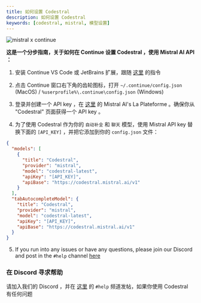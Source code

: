 ```yaml
---
title: 如何设置 Codestral
description: 如何设置 Codestral
keywords: [codestral, mistral, 模型设置]
---
```


![mistral x continue](../../../../../../static/img/mistral-x-continue.png)

**这是一个分步指南，关于如何在 Continue 设置 Codestral ，使用 Mistral AI API ：**

1. 安装 Continue VS Code 或 JetBrains 扩展，跟随 [这里](../../getting-started/install.md) 的指令

2. 点击 Continue 窗口右下角的齿轮图标，打开 `~/.continue/config.json` (MacOS) / `%userprofile%\.continue\config.json` (Windows)

3. 登录并创建一个 API key ，在 [这里](https://console.mistral.ai/codestral) 的 Mistral AI's La Plateforme 。确保你从 "Codestral" 页面获得一个 API key 。

4. 为了使用 Codestral 作为你的 `自动补全` 和 `聊天` 模型，使用 Mistral API key 替换下面的 `[API_KEY]` ，并把它添加到你的 `config.json` 文件：

```json title="config.json"
{
  "models": [
    {
      "title": "Codestral",
      "provider": "mistral",
      "model": "codestral-latest",
      "apiKey": "[API_KEY]",
      "apiBase": "https://codestral.mistral.ai/v1"
    }
  ],
  "tabAutocompleteModel": {
    "title": "Codestral",
    "provider": "mistral",
    "model": "codestral-latest",
    "apiKey": "[API_KEY]",
    "apiBase": "https://codestral.mistral.ai/v1"
  }
}
```

5. If you run into any issues or have any questions, please join our Discord and post in the `#help` channel [here](https://discord.gg/EfJEfdFnDQ)

### 在 Discord 寻求帮助

请加入我们的 Discord ，并在 [这里](https://discord.gg/EfJEfdFnDQ) 的 `#help` 频道发帖，如果你使用 Codestral 有任何问题
